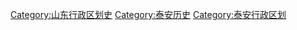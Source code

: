 [[Category:山东行政区划史|Category:山东行政区划史]]
[[Category:泰安历史|Category:泰安历史]]
[[Category:泰安行政区划|Category:泰安行政区划]]